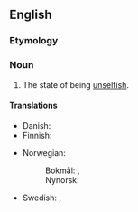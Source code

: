 ==English==

===Etymology===
{{suffix|unselfish|ness|lang=en}}

===Noun===
{{en-noun|~|es}}

# The state of being [[unselfish]].

====Translations====
{{trans-top|the state of being unselfish}}
* Danish: {{t|da|uselviskhed|c}}
* Finnish: {{t+|fi|epäitsekkyys}}
{{trans-mid}}
* Norwegian:
*: Bokmål: {{t+|nb|uselviskhet|m|f}}, {{t|nb|uegennyttighet|m|f}}
*: Nynorsk: {{t|nn|usjølviskheit|f}}
* Swedish: {{t|sv|oegennytta|c}}, {{t+|sv|osjälviskhet|c}}
{{trans-bottom}}